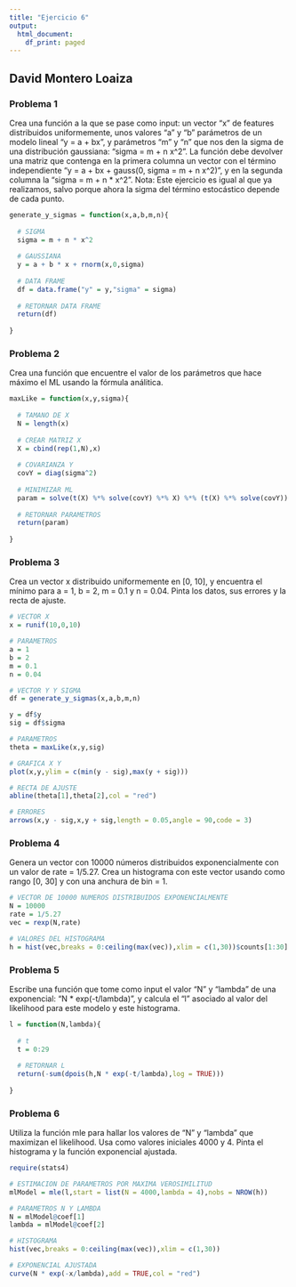 ```yaml
---
title: "Ejercicio 6"
output:
  html_document:
    df_print: paged
---
```


## David Montero Loaiza

### Problema 1

Crea una función a la que se pase como input: un vector “x” de features distribuidos uniformemente, unos valores “a” y “b” parámetros de un modelo lineal “y = a + bx”, y parámetros “m” y “n” que nos den la sigma de una distribución gaussiana: “sigma = m + n x^2”. La función debe devolver una matriz que contenga en la primera columna un vector con el término independiente “y = a + bx + gauss(0, sigma = m + n x^2)”, y en la segunda columna la “sigma = m + n * x^2”. Nota: Este ejercicio es igual al que ya realizamos, salvo porque ahora la sigma del término estocástico depende de cada punto.

```r
generate_y_sigmas = function(x,a,b,m,n){
  
  # SIGMA
  sigma = m + n * x^2
  
  # GAUSSIANA
  y = a + b * x + rnorm(x,0,sigma)
  
  # DATA FRAME
  df = data.frame("y" = y,"sigma" = sigma)
  
  # RETORNAR DATA FRAME
  return(df)
  
}
```

### Problema 2

Crea una función que encuentre el valor de los parámetros que hace máximo el ML usando la fórmula análitica.

```r
maxLike = function(x,y,sigma){
  
  # TAMANO DE X
  N = length(x)
  
  # CREAR MATRIZ X
  X = cbind(rep(1,N),x)
  
  # COVARIANZA Y
  covY = diag(sigma^2)
  
  # MINIMIZAR ML
  param = solve(t(X) %*% solve(covY) %*% X) %*% (t(X) %*% solve(covY)) %*% y
  
  # RETORNAR PARAMETROS
  return(param)
  
}
```

### Problema 3

Crea un vector x distribuido uniformemente en [0, 10], y encuentra el mínimo para a = 1, b = 2, m = 0.1 y n = 0.04. Pinta los datos, sus errores y la recta de ajuste. 

```r
# VECTOR X
x = runif(10,0,10)

# PARAMETROS
a = 1
b = 2
m = 0.1
n = 0.04

# VECTOR Y Y SIGMA
df = generate_y_sigmas(x,a,b,m,n)

y = df$y
sig = df$sigma

# PARAMETROS
theta = maxLike(x,y,sig)

# GRAFICA X Y
plot(x,y,ylim = c(min(y - sig),max(y + sig)))

# RECTA DE AJUSTE
abline(theta[1],theta[2],col = "red")

# ERRORES
arrows(x,y - sig,x,y + sig,length = 0.05,angle = 90,code = 3)
```

### Problema 4

Genera un vector con 10000 números distribuidos exponencialmente con un valor de rate = 1/5.27. Crea un histograma con este vector usando como rango [0, 30] y con una anchura de bin = 1.

```r
# VECTOR DE 10000 NUMEROS DISTRIBUIDOS EXPONENCIALMENTE
N = 10000
rate = 1/5.27
vec = rexp(N,rate)

# VALORES DEL HISTOGRAMA
h = hist(vec,breaks = 0:ceiling(max(vec)),xlim = c(1,30))$counts[1:30]
```

### Problema 5

Escribe una función que tome como input el valor “N” y “lambda” de una exponencial: “N * exp(-t/lambda)”, y calcula el “l” asociado al valor del likelihood para este modelo y este histograma.

```r
l = function(N,lambda){
  
  # t
  t = 0:29
  
  # RETORNAR L
  return(-sum(dpois(h,N * exp(-t/lambda),log = TRUE)))
  
}
```

### Problema 6

Utiliza la función mle para hallar los valores de “N” y “lambda” que maximizan el likelihood. Usa como valores iniciales 4000 y 4. Pinta el histograma y la función exponencial ajustada.  

```r
require(stats4)
```


```r
# ESTIMACION DE PARAMETROS POR MAXIMA VEROSIMILITUD
mlModel = mle(l,start = list(N = 4000,lambda = 4),nobs = NROW(h))

# PARAMETROS N Y LAMBDA
N = mlModel@coef[1]
lambda = mlModel@coef[2]

# HISTOGRAMA
hist(vec,breaks = 0:ceiling(max(vec)),xlim = c(1,30))

# EXPONENCIAL AJUSTADA
curve(N * exp(-x/lambda),add = TRUE,col = "red")
```
